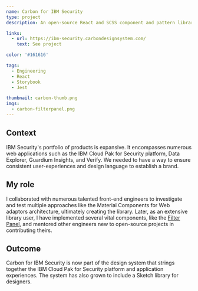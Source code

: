 ```yaml
---
name: Carbon for IBM Security
type: project
description: An open-source React and SCSS component and pattern library for IBM Security.

links:
  - url: https://ibm-security.carbondesignsystem.com/
    text: See project

color: '#161616'

tags:
  - Engineering
  - React
  - Storybook
  - Jest

thumbnail: carbon-thumb.png
imgs:
  - carbon-filterpanel.png
---
```


## Context

IBM Security's portfolio of products is expansive. It encompasses numerous web applications such as the IBM Cloud Pak for Security platform, Data Explorer, Guardium Insights, and Verify. We needed to have a way to ensure consistent user-experiences and design language to establish a brand.

## My role

I collaborated with numerous talented front-end engineers to investigate and test multiple approaches like the Material Components for Web adaptors architecture, ultimately creating the library. Later, as an extensive library user, I have implemented several vital components, like the [Filter Panel](https://ibm-security.carbondesignsystem.com/?path=/story/patterns-filterpanel--default), and mentored other engineers new to open-source projects in contributing theirs.

## Outcome

Carbon for IBM Security is now part of the design system that strings together the IBM Cloud Pak for Security platform and application experiences. The system has also grown to include a Sketch library for designers.
